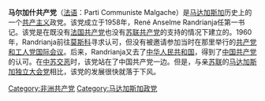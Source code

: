 {{共产党}}
'''马尔加什共产党'''（[[法语|法语]]：Parti Communiste Malgache）是[[马达加斯加|马达加斯加]]历史上的一个[[共产主义|共产主义]]政党。该党成立于1958年，René Anselme Randrianja任第一书记。该党是在既没有[[法国共产党|法国共产党]]也没有[[苏联共产党|苏联共产党]]的支持的情况下建立的。1960年，Randrianja前往[[莫斯科|莫斯科]]寻求认可，但没有被邀请参加当时在那里举行的[[1960年共产党和工人党国际会议|共产党和工人党国际会议]]。后来，Randrianja又去了[[中华人民共和国|中华人民共和国]]，得到了[[中国共产党|中国共产党]]的认可。在[[中苏交恶|中苏交恶]]时，该党站在了中国共产党一边。但是，与亲[[苏联|苏联]]的[[马达加斯加独立大会党|马达加斯加独立大会党]]相比，该党的发展很快就落于下风。

[[Category:非洲共产党|Category:非洲共产党]]
[[Category:马达加斯加政党|Category:马达加斯加政党]]